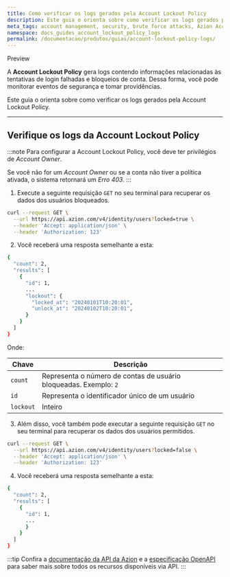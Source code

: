 ```yaml
---
title: Como verificar os logs gerados pela Account Lockout Policy
description: Este guia o orienta sobre como verificar os logs gerados pela Account Lockout Policy.
meta_tags: account management, security, brute force attacks, Azion Account Lockout Policy, política de bloqueio de conta
namespace: docs_guides_account_lockout_policy_logs
permalink: /documentacao/produtos/guias/account-lockout-policy-logs/
---
```



<Tag severity="info" client:only="vue">Preview</Tag>

A **Account Lockout Policy** gera logs contendo informações relacionadas às tentativas de login falhadas e bloqueios de conta. Dessa forma, você pode monitorar eventos de segurança e tomar providências.

Este guia o orienta sobre como verificar os logs gerados pela Account Lockout Policy.

<LinkButton link="/pt-br/documentacao/produtos/gestao-de-contas/account-lockout-policy/" label="Saiba mais sobre Account Lockout Policy" severity="secondary" target="_blank" />

---

## Verifique os logs da Account Lockout Policy

:::note
Para configurar a Account Lockout Policy, você deve ter privilégios de *Account Owner*.

Se você não for um *Account Owner* ou se a conta não tiver a política ativada, o sistema retornará um *Erro 403*.
:::

1. Execute a seguinte requisição `GET` no seu terminal para recuperar os dados dos usuários bloqueados.

```bash
curl --request GET \
  --url https://api.azion.com/v4/identity/users?locked=true \
  --header 'Accept: application/json' \
  --header 'Authorization: 123'
```

2. Você receberá uma resposta semelhante a esta:

```bash
{
  "count": 2,
  "results": [
    {
      "id": 1,
      ...
      "lockout": {
        "locked_at": "20240101T10:20:01",
        "unlock_at": "20240102T10:20:01",
      }
    }
  ]
}
```

Onde:

| Chave | Descrição |
| ----------- | ----------- |
| `count` | Representa o número de contas de usuário bloqueadas. Exemplo: `2` |
| `id` | Representa o identificador único de um usuário |
| `lockout` | Inteiro | Representa o período durante o qual a conta do usuário ficará bloqueada, com `locked_at` sendo o timestamp para o início e `unlock_at` indicando quando o bloqueio terminará |

3. Além disso, você também pode executar a seguinte requisição `GET` no seu terminal para recuperar os dados dos usuários permitidos.

```bash
curl --request GET \
  --url https://api.azion.com/v4/identity/users?locked=false \
  --header 'Accept: application/json' \
  --header 'Authorization: 123'
```

4. Você receberá uma resposta semelhante a esta:

```bash
{
  "count": 2,
  "results": [
    {
      "id": 1,
      ...
      }
    }
  ]
}
```

:::tip
Confira a [documentação da API da Azion](https://api.azion.com/) e a [especificação OpenAPI](https://github.com/aziontech/azionapi-openapi/) para saber mais sobre todos os recursos disponíveis via API.
:::
